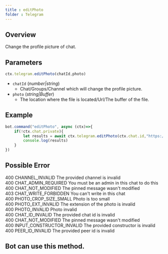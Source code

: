 ```yaml
--- 
title : editPhoto 
folder : Telegram 
--- 
```

## Overview 
Change the profile picture of chat. 
## Parameters 
```ts 
ctx.telegram.editPhoto(chatId,photo)
```
- `chatId` (_number|string_) 
    - Chat/Groups/Channel which will change the profile picture. 
- `photo` (_string|Buffer_) 
    - The location where the file is located/Url/The buffer of the file.
## Example 
```ts:index.ts {3} showLineNumber 
bot.command("editPhoto", async (ctx)=>{
    if(!ctx.chat.private){
        let results = await ctx.telegram.editPhoto(ctx.chat.id,"https://tgsnake.js.org/images/tgsnake.jpg") 
        console.log(results)
    }
})
```
## Possible Error 
400 CHANNEL_INVALID The provided channel is invalid  
400 CHAT_ADMIN_REQUIRED You must be an admin in this chat to do this  
400 CHAT_NOT_MODIFIED The pinned message wasn't modified  
403 CHAT_WRITE_FORBIDDEN You can't write in this chat  
400 PHOTO_CROP_SIZE_SMALL Photo is too small  
400 PHOTO_EXT_INVALID The extension of the photo is invalid  
400 PHOTO_INVALID Photo invalid   
400 CHAT_ID_INVALID The provided chat id is invalid  
400 CHAT_NOT_MODIFIED The pinned message wasn't modified  
400 INPUT_CONSTRUCTOR_INVALID The provided constructor is invalid  
400 PEER_ID_INVALID The provided peer id is invalid  
## Bot can use this method.
